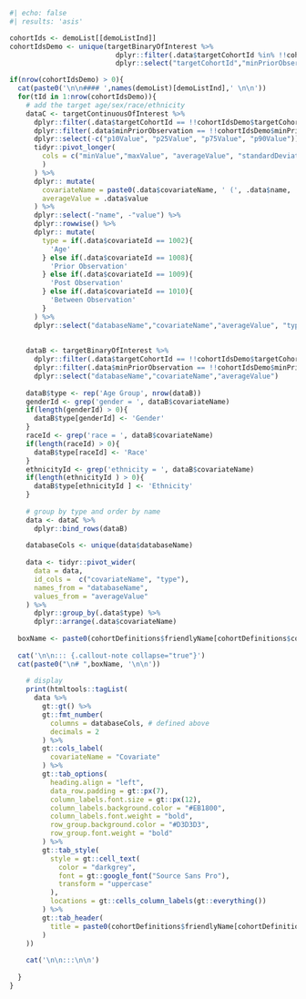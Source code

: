```r
#| echo: false
#| results: 'asis'

cohortIds <- demoList[[demoListInd]]
cohortIdsDemo <- unique(targetBinaryOfInterest %>% 
                          dplyr::filter(.data$targetCohortId %in% !!cohortIds) %>%
                          dplyr::select("targetCohortId","minPriorObservation"))

if(nrow(cohortIdsDemo) > 0){
  cat(paste0('\n\n#### ',names(demoList)[demoListInd],' \n\n'))
  for(tId in 1:nrow(cohortIdsDemo)){
    # add the target age/sex/race/ethnicity
    dataC <- targetContinuousOfInterest %>% 
      dplyr::filter(.data$targetCohortId == !!cohortIdsDemo$targetCohortId[tId]) %>%
      dplyr::filter(.data$minPriorObservation == !!cohortIdsDemo$minPriorObservation[tId]) %>%
      dplyr::select(-c("p10Value", "p25Value", "p75Value", "p90Value")) %>%
      tidyr::pivot_longer(
        cols = c("minValue","maxValue", "averageValue", "standardDeviation", "medianValue",
        )
      ) %>%
      dplyr:: mutate(
        covariateName = paste0(.data$covariateName, ' (', .data$name, ')'),
        averageValue = .data$value
      ) %>%
      dplyr::select(-"name", -"value") %>%
      dplyr::rowwise() %>%
      dplyr:: mutate(
        type = if(.data$covariateId == 1002){
          'Age'
        } else if(.data$covariateId == 1008){
          'Prior Observation'
        } else if(.data$covariateId == 1009){
          'Post Observation'
        } else if(.data$covariateId == 1010){
          'Between Observation'
        }
      ) %>%
      dplyr::select("databaseName","covariateName","averageValue", "type") 
    
    
    dataB <- targetBinaryOfInterest %>% 
      dplyr::filter(.data$targetCohortId == !!cohortIdsDemo$targetCohortId[tId]) %>%
      dplyr::filter(.data$minPriorObservation == !!cohortIdsDemo$minPriorObservation[tId]) %>%
      dplyr::select("databaseName","covariateName","averageValue")
    
    dataB$type <- rep('Age Group', nrow(dataB))
    genderId <- grep('gender = ', dataB$covariateName)
    if(length(genderId) > 0){
      dataB$type[genderId] <- 'Gender'
    }
    raceId <- grep('race = ', dataB$covariateName)
    if(length(raceId) > 0){
      dataB$type[raceId] <- 'Race'
    }
    ethnicityId <- grep('ethnicity = ', dataB$covariateName)
    if(length(ethnicityId ) > 0){
      dataB$type[ethnicityId ] <- 'Ethnicity'
    }
    
    # group by type and order by name
    data <- dataC %>%
      dplyr::bind_rows(dataB) 
    
    databaseCols <- unique(data$databaseName)
    
    data <- tidyr::pivot_wider(
      data = data,
      id_cols =  c("covariateName", "type"),
      names_from = "databaseName", 
      values_from = "averageValue"
    ) %>%
      dplyr::group_by(.data$type) %>%
      dplyr::arrange(.data$covariateName)
    
  boxName <- paste0(cohortDefinitions$friendlyName[cohortDefinitions$cohortDefinitionId == cohortIdsDemo$targetCohortId[tId]], ' - ' , cohortDefinitions$subsetText[cohortDefinitions$cohortDefinitionId == cohortIdsDemo$targetCohortId[tId]], ' with min prior obs ', cohortIdsDemo$minPriorObservation[tId], ' days')
    
  cat('\n\n::: {.callout-note collapse="true"}')
  cat(paste0("\n# ",boxName, '\n\n'))
    
    # display
    print(htmltools::tagList(
      data %>%  
        gt::gt() %>%
        gt::fmt_number(
          columns = databaseCols, # defined above 
          decimals = 2
        ) %>%
        gt::cols_label(
          covariateName = "Covariate"
        ) %>%
        gt::tab_options(
          heading.align = "left",
          data_row.padding = gt::px(7),
          column_labels.font.size = gt::px(12),
          column_labels.background.color = "#EB1800",
          column_labels.font.weight = "bold",
          row_group.background.color = "#D3D3D3",
          row_group.font.weight = "bold"
        ) %>%
        gt::tab_style(
          style = gt::cell_text(
            color = "darkgrey",
            font = gt::google_font("Source Sans Pro"),
            transform = "uppercase"
          ),
          locations = gt::cells_column_labels(gt::everything())
        ) %>%
        gt::tab_header(
          title = paste0(cohortDefinitions$friendlyName[cohortDefinitions$cohortDefinitionId == cohortIdsDemo$targetCohortId[tId]], ' - ' , cohortDefinitions$subsetText[cohortDefinitions$cohortDefinitionId == cohortIdsDemo$targetCohortId[tId]], ' with min prior obs ', cohortIdsDemo$minPriorObservation[tId], ' days')
        )
    ))
    
    cat('\n\n:::\n\n')
    
  }
}

```
